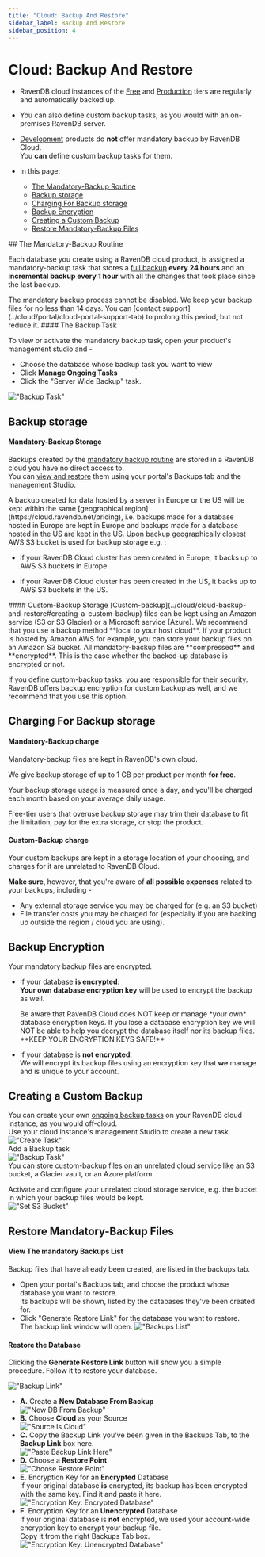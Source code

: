 ```yaml
---
title: "Cloud: Backup And Restore"
sidebar_label: Backup And Restore
sidebar_position: 4
---
```



# Cloud: Backup And Restore
<Admonition type="note" title="Note">

* RavenDB cloud instances of the [Free](../cloud/cloud-instances#a-free-cloud-node) and 
  [Production](../cloud/cloud-instances#a-production-cloud-cluster) tiers are regularly and automatically backed up.  

* You can also define custom backup tasks, as you would with an on-premises RavenDB server.  

* [Development](../cloud/cloud-instances#a-development-cloud-server) products do **not** offer mandatory backup by RavenDB Cloud.  
  You **can** define custom backup tasks for them.  

* In this page:  
  * [The Mandatory-Backup Routine](../cloud/cloud-backup-and-restore#the-mandatory-backup-routine)  
  * [Backup storage](../cloud/cloud-backup-and-restore#backup-storage)  
  * [Charging For Backup storage](../cloud/cloud-backup-and-restore#charging-for-backup-storage)  
  * [Backup Encryption](../cloud/cloud-backup-and-restore#backup-encryption)  
  * [Creating a Custom Backup](../cloud/cloud-backup-and-restore#creating-a-custom-backup)  
  * [Restore Mandatory-Backup Files](../cloud/cloud-backup-and-restore#restore-mandatory-backup-files)  
</Admonition>
## The Mandatory-Backup Routine

Each database you create using a RavenDB cloud product, is assigned a mandatory-backup task that 
stores a [full backup](../server/ongoing-tasks/backup-overview#backup-scope-full-or-incremental) 
**every 24 hours** and an **incremental backup every 1 hour** with all the changes that took 
place since the last backup.  

<Admonition type="info" title="Info">
The mandatory backup process cannot be disabled.  
</Admonition>

<Admonition type="info" title="Info">
We keep your backup files for no less than 14 days.  
You can [contact support](../cloud/portal/cloud-portal-support-tab) to prolong this period, but not reduce it.  
</Admonition>
#### The Backup Task

To view or activate the mandatory backup task, open your product's management studio and -  

* Choose the database whose backup task you want to view  
* Click **Manage Ongoing Tasks**  
* Click the "Server Wide Backup" task.  

!["Backup Task"](./assets/backup-and-restore-001-backup-task.png)  


## Backup storage

#### Mandatory-Backup Storage
Backups created by the [mandatory backup routine](../cloud/cloud-backup-and-restore#the-mandatory-backup-routine) are stored in a RavenDB 
cloud you have no direct access to.  
You can [view and restore](../cloud/cloud-backup-and-restore#restore-mandatory-backup-files) them using your portal's Backups tab and the 
management Studio.  

<Admonition type="note" title="Note">
A backup created for data hosted by a server in Europe or the US 
will be kept within the same [geographical region](https://cloud.ravendb.net/pricing), 
i.e. backups made for a database hosted in Europe are kept in Europe 
and backups made for a database hosted in the US are kept in the US.  
</Admonition>

<Admonition type="note" title="Backup location - GDPR/DPA consideration" id="backup-location-gdpr-dpa-consideration" href="#backup-location-gdpr-dpa-consideration">
Upon backup geographically closest AWS S3 bucket is used for backup storage e.g. :

- if your RavenDB Cloud cluster has been created in Europe, it backs up to AWS S3 buckets in Europe.

- if your RavenDB Cloud cluster has been created in the US, it backs up to AWS S3 buckets in the US.
</Admonition>
#### Custom-Backup Storage
[Custom-backup](../cloud/cloud-backup-and-restore#creating-a-custom-backup) files can be kept using an Amazon service 
(S3 or S3 Glacier) or a Microsoft service (Azure).  
We recommend that you use a backup method **local to your host cloud**. If your product is hosted by Amazon AWS for example, 
you can store your backup files on an Amazon S3 bucket.  
<Admonition type="info" title="Info">
All mandatory-backup files are **compressed** and **encrypted**. This is the case whether the backed-up database is encrypted or not.  

If you define custom-backup tasks, you are responsible for their security. RavenDB offers backup encryption for custom backup as well, 
and we recommend that you use this option.  

</Admonition>



## Charging For Backup storage

#### Mandatory-Backup charge
Mandatory-backup files are kept in RavenDB's own cloud.  

We give backup storage of up to 1 GB per product per month **for free**. 

Your backup storage usage is measured once a day, and you'll be charged each month based on your average daily usage.  

Free-tier users that overuse backup storage may trim their database to fit the limitation, pay for the extra storage, 
or stop the product.  
#### Custom-Backup charge
Your custom backups are kept in a storage location of your choosing, and charges for it are unrelated to RavenDB Cloud.  

**Make sure**, however, that you're aware of **all possible expenses** related to your backups, including -  

* Any external storage service you may be charged for (e.g. an S3 bucket)  
* File transfer costs you may be charged for (especially if you are backing up outside the region / cloud you are using).  




## Backup Encryption

Your mandatory backup files are encrypted.

* If your database **is encrypted**:  
  **Your own database encryption key** will be used to encrypt the backup as well.  
  
    <Admonition type="warning" title="Warning">
    Be aware that RavenDB Cloud does NOT keep or manage *your own* database encryption keys.  
    If you lose a database encryption key we will NOT be able to help you decrypt the database itself nor its backup files.  
    **KEEP YOUR ENCRYPTION KEYS SAFE!**  
    </Admonition>

* If your database is **not encrypted**:  
  We will encrypt its backup files using an encryption key that **we** manage and is unique to your account.  



## Creating a Custom Backup

You can create your own [ongoing backup tasks](https://ravendb.net/docs/article-page/4.2/Csharp/studio/database/tasks/ongoing-tasks/backup-task) 
on your RavenDB cloud instance, as you would off-cloud.  
Use your cloud instance's management Studio to create a new task.  
!["Create Task"](./assets/backup-001-add-backup-task.png)  
Add a Backup task  
!["Backup Task"](./assets/backup-002-add-backup-task.png)  
You can store custom-backup files on an unrelated cloud service like an S3 bucket, a Glacier vault, or an Azure platform.  

Activate and configure your unrelated cloud storage service, e.g. the bucket in which your backup files would be kept.  
!["Set S3 Bucket"](./assets/backup-003-set-s3-bucket.png)  



## Restore Mandatory-Backup Files

#### View The mandatory Backups List  
Backup files that have already been created, are listed in the backups tab.  

* Open your portal's Backups tab, and choose the product whose database you want to restore.  
  Its backups will be shown, listed by the databases they've been created for.  
* Click "Generate Restore Link" for the database you want to restore.  
  The backup link window will open.
  !["Backups List"](./assets/backup-and-restore-002-mandatory-backups-tab-list.png "Backups List")  
#### Restore the Database  
Clicking the **Generate Restore Link** button will show you a simple procedure. Follow it to restore your database.  

!["Backup Link"](./assets/backup-and-restore-003-backup-link-window.png)  

* **A.** Create a **New Database From Backup**  
  !["New DB From Backup"](./assets/backup-and-restore-004-new-database-from-backup.png)  
* **B.** Choose **Cloud** as your Source  
  !["Source Is Cloud"](./assets/backup-and-restore-005-source-is-cloud.png)  
* **C.** Copy the Backup Link you've been given in the Backups Tab, to the **Backup Link** box here.  
  !["Paste Backup Link Here"](./assets/backup-and-restore-006-paste-backup-link.png)  
* **D.** Choose a **Restore Point**  
  !["Choose Restore Point"](./assets/backup-and-restore-007-restore-point.png)  
* **E.** Encryption Key for an **Encrypted** Database  
  If your original database **is** encrypted, its backup has been encrypted with the same key. Find it and paste it here.  
  !["Encryption Key: Encrypted Database"](./assets/backup-and-restore-008-encryption-key-1.png)  
* **F.**  Encryption Key for an **Unencrypted** Database  
  If your original database is **not** encrypted, we used your account-wide encryption key to encrypt your backup file.  
  Copy it from the right Backups Tab box.  
  !["Encryption Key: Unencrypted Database"](./assets/backup-and-restore-009-encryption-key-2.png)  



